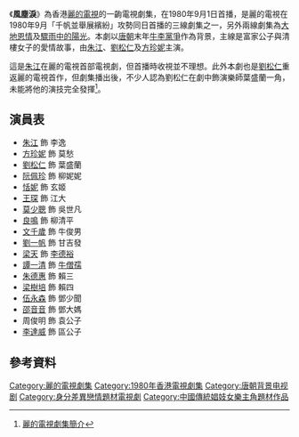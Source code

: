 {{亞視劇集 
| 中文劇名 = 風塵淚
| 英文劇名 = 
| 圖像 =
| 製作年份 = 1980年
| RTV首播日期 = 1980年9月1日
| RTV首播時間 = 
| 監製 = [[黎大煒|黎大煒]]、[[邵仲安|江　龍]]
| 編導 = [[邵仲安|江　龍]]、[[賴水清|賴水清]]、[[司徒立光|司徒立光]]
| 助理編導 = {{nowrap|[[鄧衍成|鄧衍成]]、-{[[余明生|余明生]]}- 、[[胡學文|胡學文]]}}
| 故事 = [[蕭若元|蕭若元]]、[[邵仲安|江　龍]]
| 編審 = [[楊基_(編劇)|楊　基]]
| 劇本統籌 = [[張邦志|張邦志]] 
| 編劇 = {{nowrap|[[邱梅圓|邱梅圓]]、[[盧榮光|盧榮光]]、[[潘怡竹|潘怡竹]]、[[姜寧_(編劇)|姜　寧]]}}
| 集數 = 24
| 劇種 = 古裝
| 主演 = {{nowrap|[[朱江|朱　江]]、[[恬妮|恬　妮]]、[[方珍妮|方珍妮]]、[[劉松仁|劉松仁]]、<br>[[劉一帆_(演員)|劉一帆]]、[[阮佩珍|阮佩珍]]、[[莫少聰|莫少聰]]、[[良鳴|良　鳴]]、<br>[[王琛_(演員)|王　琛]]、[[梁天_(香港)|梁　天]]}}
| 主題曲 = 風塵淚
| 作曲 = [[黎小田|黎小田]]
| 填詞 = [[盧國沾|盧國沾]]
| 主唱 = [[張德蘭|張德蘭]]
}}
《'''風塵淚'''》為香港[[麗的電視|麗的電視]]的一齣電視劇集，在1980年9月1日首播，是麗的電視在1980年9月「千帆並舉展繽紛」攻勢同日首播的三線劇集之一，另外兩線劇集為[[大地恩情|大地恩情]]及[[驟雨中的陽光|驟雨中的陽光]]。本劇以[[唐朝|唐朝]]末年[[牛李黨爭|牛李黨爭]]作為背景，主線是富家公子與清樓女子的愛情故事，由[[朱江|朱江]]、[[劉松仁|劉松仁]]及[[方珍妮|方珍妮]]主演。

這是[[朱江|朱江]]在麗的電視首部電視劇，但首播時收視並不理想。此外本劇也是[[劉松仁|劉松仁]]重返麗的電視首作，但劇集播出後，不少人認為劉松仁在劇中飾演樂師葉盛蘭一角，未能將他的演技完全發揮<ref>[http://www.discuss.com.hk/viewthread.php?tid=9637389&extra=page%3D1&page=1 麗的電視劇集簡介]</ref>。

== 演員表 ==
*[[朱江|朱江]] 飾 李逸
*[[方珍妮|方珍妮]] 飾 莫愁
*[[劉松仁|劉松仁]] 飾 葉盛蘭
*[[阮佩珍|阮佩珍]] 飾 柳妮妮
*[[恬妮|恬妮]] 飾 玄姬
*[[王琛_(演員)|王琛]] 飾 江大
*[[莫少聰|莫少聰]] 飾 吳世凡
*[[良鳴|良鳴]] 飾 柳清平
*[[文千歲|文千歲]] 飾 牛俊男
*[[劉一帆_(演員)|劉一帆]] 飾 甘吉發
*[[梁天_(香港)|梁天]] 飾 [[李德裕|李德裕]]
*[[譚一清|譚一清]] 飾 [[牛僧孺|牛僧孺]]
*[[朱德惠|朱德惠]] 飾 賴三
*[[梁樹培|梁樹培]] 飾 賴四
*[[伍永森|伍永森]] 飾 鄧少聞
*[[邵音音|邵音音]] 飾 鄧大媽
*周俊明 飾 袁公子
*[[李達威|李達威]] 飾 區公子 

== 參考資料 ==
{{reflist}}

[[Category:麗的電視劇集|Category:麗的電視劇集]]
[[Category:1980年香港電視劇集|Category:1980年香港電視劇集]]
[[Category:唐朝背景电视剧|Category:唐朝背景电视剧]]
[[Category:身分差異戀情題材電視劇|Category:身分差異戀情題材電視劇]]
[[Category:中國傳統娼妓女樂主角題材作品|Category:中國傳統娼妓女樂主角題材作品]]